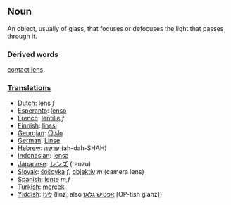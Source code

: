 ==Noun==

An object, usually of glass, that focuses or defocuses the light that passes through it.

===Derived words===

[[contact lens]]

===[[Translation]]s===

*[[Dutch]]: lens ''f''
*[[Esperanto]]: [[lenso]]
*[[French]]: [[lentille]] ''f''
*[[Finnish]]: [[linssi]]
*[[Georgian]]: [[Ⴍსპი]]
*[[German]]: [[Linse]]
*[[Hebrew]]: [[עדשה]] (ah-dah-SHAH)
*[[Indonesian]]: [[lensa]]
*[[Japanese]]: [[レンズ]] (renzu)
*[[Slovak]]: [[šošovka]] ''f'', [[objektív]] ''m'' (camera lens)
*[[Spanish]]:  [[lente]] ''m,f''
*[[Turkish]]: [[mercek]]
*[[Yiddish]]: [[לינז]] (linz; also [[אָפטיש גלאָז]] [OP-tish glahz])